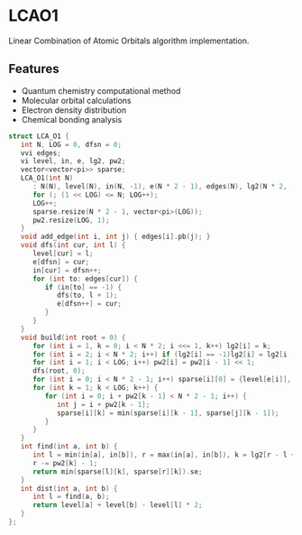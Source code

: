 # LCAO1

Linear Combination of Atomic Orbitals algorithm implementation.

## Features
- Quantum chemistry computational method
- Molecular orbital calculations
- Electron density distribution
- Chemical bonding analysis

```cpp
struct LCA_O1 {
   int N, LOG = 0, dfsn = 0;
   vvi edges;
   vi level, in, e, lg2, pw2;
   vector<vector<pi>> sparse;
   LCA_O1(int N)
      : N(N), level(N), in(N, -1), e(N * 2 - 1), edges(N), lg2(N * 2, -1) {
      for (; (1 << LOG) <= N; LOG++);
      LOG++;
      sparse.resize(N * 2 - 1, vector<pi>(LOG));
      pw2.resize(LOG, 1);
   }
   void add_edge(int i, int j) { edges[i].pb(j); }
   void dfs(int cur, int l) {
      level[cur] = l;
      e[dfsn] = cur;
      in[cur] = dfsn++;
      for (int to: edges[cur]) {
         if (in[to] == -1) {
            dfs(to, l + 1);
            e[dfsn++] = cur;
         }
      }
   }
   void build(int root = 0) {
      for (int i = 1, k = 0; i < N * 2; i <<= 1, k++) lg2[i] = k;
      for (int i = 2; i < N * 2; i++) if (lg2[i] == -1)lg2[i] = lg2[i - 1];
      for (int i = 1; i < LOG; i++) pw2[i] = pw2[i - 1] << 1;
      dfs(root, 0);
      for (int i = 0; i < N * 2 - 1; i++) sparse[i][0] = {level[e[i]], e[i]};
      for (int k = 1; k < LOG; k++) {
         for (int i = 0; i + pw2[k - 1] < N * 2 - 1; i++) {
            int j = i + pw2[k - 1];
            sparse[i][k] = min(sparse[i][k - 1], sparse[j][k - 1]);
         }
      }
   }
   int find(int a, int b) {
      int l = min(in[a], in[b]), r = max(in[a], in[b]), k = lg2[r - l + 1];
      r -= pw2[k] - 1;
      return min(sparse[l][k], sparse[r][k]).se;
   }
   int dist(int a, int b) {
      int l = find(a, b);
      return level[a] + level[b] - level[l] * 2;
   }
};
```

